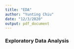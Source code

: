 ```yaml
---
title: "EDA"
author: "Yunting Chiu"
date: "12/3/2020"
output: pdf_document
---
```

### Exploratory Data Analysis